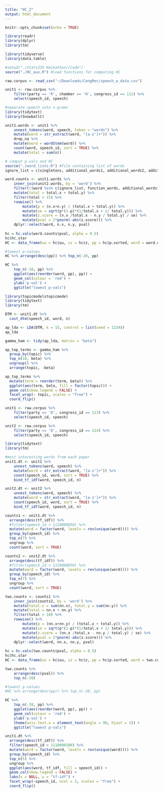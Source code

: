 ```yaml
---
title: "HC_2"
output: html_document
---
```


```r
knitr::opts_chunk$set(echo = TRUE)
```

```r
library(readr)
library(dplyr)
library(tm)

library(tidyverse)
library(data.table)

#setwd("./Stats235 Hackathon//Code")
source("./HC_aux.R") #load functions for computing HC
```


```r
raw.corpus <- read_csv("~/Downloads/CongRec/speech_w_data.csv")
```


```r
unit1 <- raw.corpus %>%
    filter(party == 'R', chamber == 'H', congress_id == 111) %>%
    select(speech_id, speech)
```


```r
#separate speech into n-grams
library(tidytext)
library(SnowballC)

unit1.words <- unit1 %>%
    unnest_tokens(word, speech, token = "words") %>%
    mutate(word = str_extract(word, "[a-z']+")) %>%
    drop_na %>% 
    mutate(word = wordStem(word)) %>%
    count(word, speech_id, sort = TRUE) %>%
    mutate(total = sum(n))
```

```r
# comput p-vals and HC
source("./word_lists.R") #file containing list of words
ignore_list = c(singletons, additional_words1, additional_words2, additional_words3, function_words)

word.counts <- unit1.words %>% 
    inner_join(unit2.words, by = 'word') %>%
    filter(!(word %in% c(ignore_list, function_words, additional_words1, additional_words2, singletons))) %>%
    mutate(total = total.x + total.y) %>%
    filter(total > 15) %>%
    rowwise() %>%
        mutate(p = (n.x+n.y) / (total.x + total.y)) %>%
        mutate(se = sqrt(p*(1-p)*(1/total.x + 1/ total.y))) %>%
        mutate(z.score = (n.x /total.x - n.y / total.y) / se) %>%
        mutate(pval = 2*pnorm(-abs(z.score))) %>%
    dplyr::select(word, n.x, n.y, pval) 
    
hc = hc.vals(word.counts$pval, alpha = 0.5)
hc$hc.star
HC <- data_frame(uu = hc$uu, zz = hc$z, pp = hc$p.sorted, word = word.counts$word[hc$p.sorted_idx])
```

```r
#lowest p-values 
HC %>% arrange(desc(pp)) %>% top_n(-20, pp) 

HC %>%
    top_n(-10, pp) %>%
    ggplot(aes(reorder(word, pp), pp)) + 
    geom_col(colour = 'red') + 
    ylab('p-val') +
    ggtitle("lowest p-vals")
```

```r
library(topicmodelstopicmode)
library(tidytext)
library(tm)
```

```r

DTM <- unit1.dt %>%
  cast_dtm(speech_id, word, n)

ap_lda <- LDA(DTM, k = 15, control = list(seed = 1234))
ap_lda
```

```r
gamma_ham <- tidy(ap_lda, matrix = "beta")

ap_top_terms <- gamma_ham %>%
  group_by(topic) %>%
  top_n(10, beta) %>%
  ungroup() %>%
  arrange(topic, -beta)

ap_top_terms %>%
  mutate(term = reorder(term, beta)) %>%
  ggplot(aes(term, beta, fill = factor(topic))) +
  geom_col(show.legend = FALSE) +
  facet_wrap(~ topic, scales = "free") +
  coord_flip()
```

```r
unit1 <- raw.corpus %>%
    filter(party == 'D', congress_id == 113) %>%
    select(speech_id, speech)

unit2 <- raw.corpus %>%
    filter(party == 'D', congress_id == 114) %>%
    select(speech_id, speech)
```

```r
library(tidytext)
library(tm)

#most interesting words from each paper
unit1.dt <- unit1 %>%
    unnest_tokens(word, speech) %>%
    mutate(word = str_extract(word, "[a-z']+")) %>%
    count(speech_id, word, sort = TRUE) %>%
    bind_tf_idf(word, speech_id, n)

unit2.dt <- unit2 %>%
    unnest_tokens(word, speech) %>%
    mutate(word = str_extract(word, "[a-z']+")) %>%
    count(speech_id, word, sort = TRUE) %>%
    bind_tf_idf(word, speech_id, n)
```

```r
counts1 <- unit1.dt %>% 
  arrange(desc(tf_idf)) %>%
  #filter(speech_id < 1110000050) %>%
  mutate(word = factor(word, levels = rev(unique(word)))) %>% 
  group_by(speech_id) %>% 
  top_n(7) %>% 
  ungroup %>%
  count(word, sort = TRUE)

counts2 <- unit2.dt %>% 
  arrange(desc(tf_idf)) %>%
  #filter(speech_id < 1110000050) %>%
  mutate(word = factor(word, levels = rev(unique(word)))) %>% 
  group_by(speech_id) %>% 
  top_n(7) %>% 
  ungroup %>%
  count(word, sort = TRUE)
```

```r
two.counts <- counts1 %>% 
    inner_join(counts2, by = 'word') %>%
    mutate(total.x = sum(nn.x), total.y = sum(nn.y)) %>%
    mutate(total = nn.x + nn.y) %>%
    filter(total > 10) %>%
    rowwise() %>%
        mutate(p = (nn.x+nn.y) / (total.x + total.y)) %>%
        mutate(se = sqrt(p*(1-p)*(1/total.x + 1/ total.y))) %>%
        mutate(z.score = (nn.x /total.x - nn.y / total.y) / se) %>%
        mutate(pval = 2*pnorm(-abs(z.score))) %>%
    dplyr::select(word, nn.x, nn.y, pval) 
    
hc = hc.vals(two.counts$pval, alpha = 0.5)
hc$hc.star
HC <- data_frame(uu = hc$uu, zz = hc$z, pp = hc$p.sorted, word = two.counts$word[hc$p.sorted_idx])
```

```r

two.counts %>%
    arrange(desc(pval)) %>%
    top_n(-20)
```

```r
#lowest p-values 
#HC %>% arrange(desc(pp)) %>% top_n(-20, pp) 

HC %>%
    top_n(-20, pp) %>%
    ggplot(aes(reorder(word, pp), pp)) + 
    geom_col(colour = 'red') + 
    ylab('p-val') +
    theme(axis.text.x = element_text(angle = 90, hjust = 1)) +
    ggtitle("lowest p-vals")
```

```r
unit1.dt %>%
  arrange(desc(tf_idf)) %>%
  filter(speech_id < 1110000100) %>%
  mutate(word = factor(word, levels = rev(unique(word)))) %>% 
  group_by(speech_id) %>% 
  top_n(5) %>% 
  ungroup %>%
  ggplot(aes(word, tf_idf, fill = speech_id)) +
  geom_col(show.legend = FALSE) +
  labs(x = NULL, y = "tf-idf") +
  facet_wrap(~speech_id, ncol = 3, scales = "free") +
  coord_flip()
```

